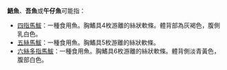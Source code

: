 
'''鯃魚'''、'''吾魚'''或'''午仔魚'''可能指：
* [[四指馬鮁|四指馬鮁]]：一種食用魚。胸鰭具4枚游離的絲狀軟條。體背部為灰褐色，腹側乳白色。
* [[五絲馬鮁|五絲馬鮁]]：一種食用魚。胸鰭具5枚游離的絲狀軟條。
* [[六絲多指馬鮁|六絲多指馬鮁]]：一種食用魚。胸鰭具6枚游離的絲狀軟條。體背側淡青黃色，腹部白色。

{{消歧义|cat=二字物種消歧義}}